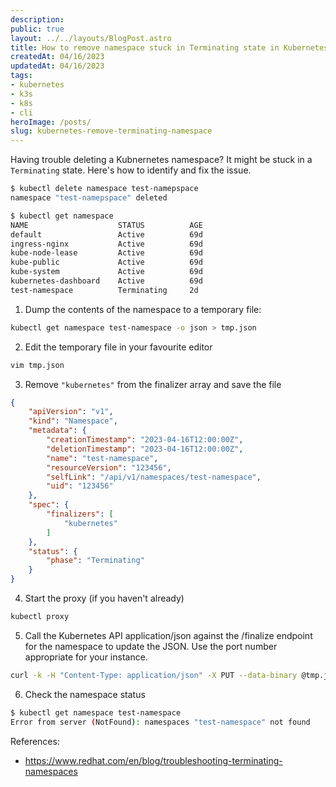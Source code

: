 ```yaml
---
description:
public: true
layout: ../../layouts/BlogPost.astro
title: How to remove namespace stuck in Terminating state in Kubernetes
createdAt: 04/16/2023
updatedAt: 04/16/2023
tags:
- kubernetes
- k3s
- k8s
- cli
heroImage: /posts/
slug: kubernetes-remove-terminating-namespace
---
```


Having trouble deleting a Kubnernetes namespace? It might be stuck in a `Terminating` state. Here's how to identify and fix the issue.

```bash
$ kubectl delete namespace test-namepspace
namespace "test-namepspace" deleted

$ kubectl get namespace
NAME                    STATUS          AGE
default                 Active          69d
ingress-nginx           Active          69d
kube-node-lease         Active          69d
kube-public             Active          69d
kube-system             Active          69d
kubernetes-dashboard    Active          69d
test-namespace          Terminating     2d
```

1. Dump the contents of the namespace to a temporary file:

```bash
kubectl get namespace test-namespace -o json > tmp.json
```

2. Edit the temporary file in your favourite editor

```bash
vim tmp.json
```

3. Remove `"kubernetes"` from the finalizer array and save the file

```json frame="code" title="tmp.json" del={14} showLineNumbers
{
    "apiVersion": "v1",
    "kind": "Namespace",
    "metadata": {
        "creationTimestamp": "2023-04-16T12:00:00Z",
        "deletionTimestamp": "2023-04-16T12:00:00Z",
        "name": "test-namespace",
        "resourceVersion": "123456",
        "selfLink": "/api/v1/namespaces/test-namespace",
        "uid": "123456"
    },
    "spec": {
        "finalizers": [
            "kubernetes"
        ]
    },
    "status": {
        "phase": "Terminating"
    }
}
```

4. Start the proxy (if you haven't already)

```bash
kubectl proxy
```

5. Call the Kubernetes API application/json against the /finalize endpoint for the namespace to update the JSON. Use the port number appropriate for your instance.

```bash
curl -k -H "Content-Type: application/json" -X PUT --data-binary @tmp.json http://localhost:8001/api/v1/namespaces/test-namespace/finalize
```

6. Check the namespace status

```bash
$ kubectl get namespace test-namespace
Error from server (NotFound): namespaces "test-namespace" not found
```

References:
- https://www.redhat.com/en/blog/troubleshooting-terminating-namespaces
